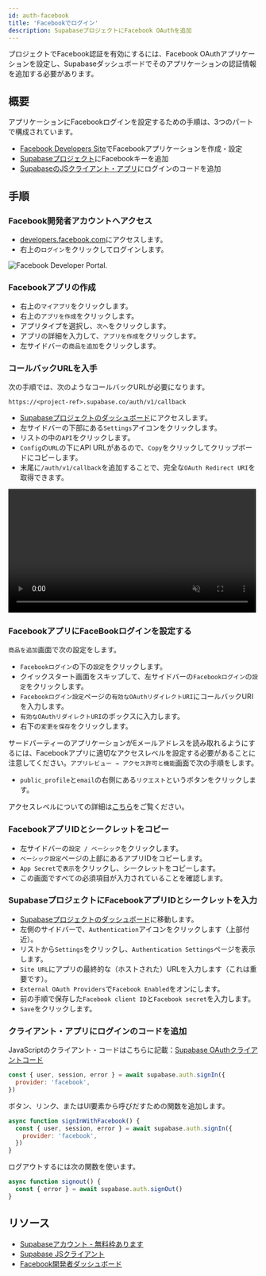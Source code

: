 ```yaml
---
id: auth-facebook
title: 'Facebookでログイン'
description: SupabaseプロジェクトにFacebook OAuthを追加
---
```



プロジェクトでFacebook認証を有効にするには、Facebook OAuthアプリケーションを設定し、Supabaseダッシュボードでそのアプリケーションの認証情報を追加する必要があります。

## 概要

アプリケーションにFacebookログインを設定するための手順は、3つのパートで構成されています。

- [Facebook Developers Site](https://developers.facebook.com)でFacebookアプリケーションを作成・設定
- [Supabaseプロジェクト](https://app.supabase.com)にFacebookキーを追加
- [SupabaseのJSクライアント・アプリ](https://github.com/supabase/supabase-js)にログインのコードを追加

## 手順

### Facebook開発者アカウントへアクセス

- [developers.facebook.com](https://developers.facebook.com)にアクセスします。
- 右上の`ログイン`をクリックしてログインします。

![Facebook Developer Portal.](/img/guides/auth-facebook/facebook-portal.png)

### Facebookアプリの作成

- 右上の`マイアプリ`をクリックします。
- 右上の`アプリを作成`をクリックします。
- アプリタイプを選択し、`次へ`をクリックします。
- アプリの詳細を入力して、`アプリを作成`をクリックします。
- 左サイドバーの`商品を追加`をクリックします。

### コールバックURLを入手

次の手順では、次のようなコールバックURLが必要になります。

`https://<project-ref>.supabase.co/auth/v1/callback`

- [Supabaseプロジェクトのダッシュボード](https://app.supabase.com)にアクセスします。
- 左サイドバーの下部にある`Settings`アイコンをクリックします。
- リストの中の`API`をクリックします。
- `Config`の`URL`の下にAPI URLがあるので、`Copy`をクリックしてクリップボードにコピーします。
- 末尾に`/auth/v1/callback`を追加することで、完全な`OAuth Redirect URI`を取得できます。

<video width="99%" muted playsInline controls="true">
  <source src="/docs/videos/api/api-url-and-key.mp4" type="video/mp4" muted playsInline />
</video>

### FacebookアプリにFaceBookログインを設定する

`商品を追加`画面で次の設定をします。

- `Facebookログイン`の下の`設定`をクリックします。
- クイックスタート画面をスキップして、左サイドバーの`Facebookログイン`の`設定`をクリックします。
- `Facebookログイン設定`ページの`有効なOAuthリダイレクトURI`にコールバックURIを入力します。
- `有効なOAuthリダイレクトURI`のボックスに入力します。
- 右下の`変更を保存`をクリックします。

サードパーティーのアプリケーションがEメールアドレスを読み取れるようにするには、Facebookアプリに適切なアクセスレベルを設定する必要があることに注意してください。`アプリレビュー → アクセス許可と機能`画面で次の手順をします。

- `public_profile`と`email`の右側にある`リクエスト`というボタンをクリックします。

アクセスレベルについての詳細は[こちら](https://developers.facebook.com/docs/graph-api/overview/access-levels/)をご覧ください。

### FacebookアプリIDとシークレットをコピー

- 左サイドバーの`設定 / ベーシック`をクリックします。
- `ベーシック設定`ページの上部にあるアプリIDをコピーします。
- `App Secret`で`表示`をクリックし、シークレットをコピーします。
- この画面ですべての必須項目が入力されていることを確認します。

### SupabaseプロジェクトにFacebookアプリIDとシークレットを入力

- [Supabaseプロジェクトのダッシュボード](https://api.supabase.com)に移動します。
- 左側のサイドバーで、`Authentication`アイコンをクリックします（上部付近）。
- リストから`Settings`をクリックし、`Authentication Settings`ページを表示します。
- `Site URL`にアプリの最終的な（ホストされた）URLを入力します（これは重要です）。
- `External OAuth Providers`で`Facebook Enabled`をオンにします。
- 前の手順で保存した`Facebook client ID`と`Facebook secret`を入力します。
- `Save`をクリックします。

### クライアント・アプリにログインのコードを追加

JavaScriptのクライアント・コードはこちらに記載：[Supabase OAuthクライアントコード](/docs/reference/javascript/auth-signin#sign-in-using-third-party-providers)

```js
const { user, session, error } = await supabase.auth.signIn({
  provider: 'facebook',
})
```

ボタン、リンク、またはUI要素から呼びだすための関数を追加します。

```js
async function signInWithFacebook() {
  const { user, session, error } = await supabase.auth.signIn({
    provider: 'facebook',
  })
}
```

ログアウトするには次の関数を使います。

```js
async function signout() {
  const { error } = await supabase.auth.signOut()
}
```

## リソース

- [Supabaseアカウント - 無料枠あります](https://supabase.com)
- [Supabase JSクライアント](https://github.com/supabase/supabase-js)
- [Facebook開発者ダッシュボード](https://developers.facebook.com/)
